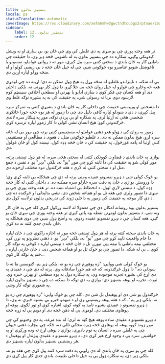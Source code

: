 ```yaml
---
title: بنسټیز بدلون
locale: ps
statusTranslation: automatic
coverImage: https://res.cloudinary.com/xmfm6mhw3gwctndtcubgx2rptnae/image/upload/v1740468922/small_cover_tratado_de_psicologia_revolucionaria_a4c0dca4e0.webp
sidebar:
    label: 12. بنسټیز بدلون
    order: 12
---
```

تر هغه وخته پورې چې یو سړی په دې غلطۍ کې وي چې ځان یو، بې ساری او نه وېشل کېدونکی وګڼي، ښکاره ده چې بنسټیز بدلون به له ناشونې څخه ډېر وي. دا حقیقت چې باطني کار په ځان باندې د سختې کتنې سره پیل کېږي، موږ ته د رواني عواملو، نفسونو یا ناغوښتل شویو عناصرو یوه څوګونې ښيي چې له خپل ځان څخه د بې ريښې کولو او له منځه وړلو لپاره اړین دي.

بې له شکه، د ناپېژاندو غلطیو له منځه وړل په هیڅ ډول ممکن نه دي؛ اړینه ده چې لومړی هغه څه وڅارو چې غواړو له خپل روان څخه یې جلا کړو. دا ډول کار بهرنی نه، بلکې داخلي دی او هغه کسان چې فکر کوي د ښاري ادابو یا بهرني او سطحي اخلاقي سیسټم کوم لارښود دوی بریا ته رسولی شي، په حقیقت کې به په بشپړه توګه غلط وي.

دا مشخص او وروستی حقیقت چې داخلي کار په ځان باندې د بشپړې کتنې په تمرکز سره پیل کېږي، د دې د ښودلو لپاره کافي دلیل دی چې دا زموږ له هر یوه څخه خورا ځانګړې شخصي هڅې ته اړتیا لري. په ښکاره او بې پردې توګه، موږ په ټینګار سره لاندې څرګندونې کوو: هیڅ انسان نشي کولی دا کار زموږ لپاره ترسره کړي.

زموږ په روان کې د ټولو هغو ذهني عواملو له مستقیمې کتنې پرته چې موږ یې له ځانه سره لرو، هیڅ بدلون ممکن نه دی. د غلطیو څوګونې منل، د هغوی د مطالعې او مستقیمې کتنې اړتیا له پامه غورځول، په حقیقت کې د ځان څخه ډډه کول، تېښته کول او ځان غولول دي.

یوازې په ځان باندې د قضاوت کوونکې کتنې له سختې هڅې سره، له هر ډول تېښتې پرته، موږ کولی شو په حقیقت کې دا ثابته کړو چې موږ "یو" نه، بلکې "ډېر" یو. د نفس د جمع منل او د سختې کتنې له لارې د هغه څرګندول دوه مختلف اړخونه دي.

یو څوک کولی شي د ډېرو نفسونو عقیده ومني پرته له دې چې هیڅکله یې ثابته کړې وي؛ دا وروستۍ یوازې د ځان په دقت سره څارلو سره ممکنه ده. د داخلي کتنې له کار څخه ډډه کول، د تېښتې لارې لټول، د انحطاط بې اشتباه نښه ده. تر هغه وخته پورې چې یو سړی دا تصور ولري چې هغه تل یو او هماغه شخص دی، نشي بدلېدلی او څرګنده ده چې د دې کار موخه په حقیقت کې زموږ په داخلي ژوند کې تدریجي بدلون ترلاسه کول دي.

بنسټیز بدلون یوه روښانه امکان دی چې معمولا له لاسه ورکول کېږي کله چې په ځان کار ونه شي. د بنسټیز بدلون لومړنۍ نقطه پټه پاتې کېږي تر هغه وخته پورې چې سړی ځان یو ګڼي. هغه کسان چې د ډېرو نفسونو عقیده ردوي، په واضح ډول ښيي چې دوی هیڅکله په ځان باندې جدي کتنه نه ده کړې.

په ځان باندې سخته کتنه پرته له هر ډول تېښتې څخه موږ ته اجازه راکوي چې د ځان لپاره دا خام واقعیت تایید کړو چې موږ "یو" نه، بلکې "ډېر" یو. د ذهني نظرونو په نړۍ کې، مختلفې نیمه باطني یا نیمه پټې تیورۍ تل د ځان څخه د تېښتې لپاره د کوڅې په توګه کار کوي... بې له شکه، دا تصور چې یو څوک تل یو او هماغه شخص دی، د ځان څارنې لپاره د خنډ په توګه کار کوي...

یو څوک کولی شي ووایي: "زه پوهېږم چې زه یو نه، بلکې ډېر یم، ګنوسس ما ته دا ښودلې ده." دا ډول څرګندونه، که څه هم خورا صادقانه وي، پرته له دې چې د عقیدې په دې اړخ کې بشپړه تجربه موجوده وي، په ښکاره ډول به یوه سطحي او بهرنۍ خبره وي. ثبوت، تجربه او پوهه بنسټیز دي؛ یوازې په دې توګه دا ممکنه ده چې د بنسټیز بدلون لپاره په شعوري توګه کار وشي.

څرګندول یو شی دی او پوهېدل بل شی دی. کله چې یو څوک وایي: "زه پوهېږم چې زه یو نه، بلکې ډېر یم"، که د هغه پوهه ریښتینې وي او د مبهمو خبرو بې بنسټه خبرې نه وي، دا د ډېرو نفسونو د عقیدې بشپړه تایید په ګوته کوي، اشاره کوي او تور لګوي. پوهه او پوهاوی مختلف دي. لومړی یې له ذهن څخه دی او دویم یې له زړه څخه.

د ډېرو نفسونو د عقیدې ساده پوهه هیڅ ګټه نه لري؛ له بده مرغه، په دې وختونو کې چې موږ ژوند کوو، پوهه له پوهاوي څخه ډېره مخکې تللې ده، ځکه چې بېچاره ذهني حیوان چې په غلطۍ سره د انسان په نوم یادېږي، یوازې د پوهې اړخ ته وده ورکړې او په خواشینۍ سره یې د وجود اړخ هېر کړی دی. د ډېرو نفسونو د عقیدې پېژندل او پوهېدل د هر ریښتیني بنسټیز بدلون لپاره بنسټیز دي.

کله چې یو سړی په ځان باندې له دې زاویې په دقت سره کتنه پیل کړي چې هغه یو نه، بلکې ډېر دی، په ښکاره ډول یې په خپل داخلي طبیعت باندې جدي کار پیل کړی دی.

